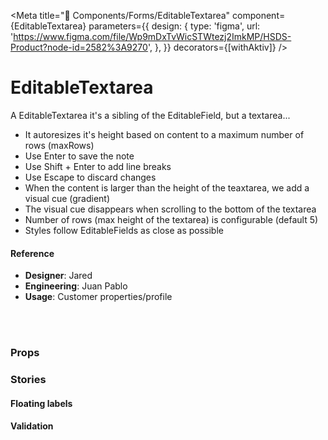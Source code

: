 
<Meta
  title="🧬 Components/Forms/EditableTextarea"
  component={EditableTextarea}
  parameters={{
    design: {
      type: 'figma',
      url:
        'https://www.figma.com/file/Wp9mDxTvWicSTWtezj2ImkMP/HSDS-Product?node-id=2582%3A9270',
    },
  }}
  decorators={[withAktiv]}
/>

# EditableTextarea

A EditableTextarea it's a sibling of the EditableField, but a textarea...

- It autoresizes it's height based on content to a maximum number of rows (maxRows)
- Use Enter to save the note
- Use Shift + Enter to add line breaks
- Use Escape to discard changes
- When the content is larger than the height of the teaxtarea, we add a visual cue (gradient)
- The visual cue disappears when scrolling to the bottom of the textarea
- Number of rows (max height of the textarea) is configurable (default 5)
- Styles follow EditableFields as close as possible

<Preview>
  <Story name="default">
    <ContainerUI>
      <EditableTextarea />
      <EditableTextarea
        label="To do"
        value={`Hello don't forget:
    1. Use "Enter" to save the note
    2. Use "Shift + Enter" to add line breaks
    3. Use "Escape" to discard changes
  `}
        maxRows={4}
      />
      <EditableTextarea
        label="Jefsum"
        value={`
  They're using our own satellites against us.
  And the clock is ticking.
  Did he just throw my cat out of the window? Yeah, but your scientists were so preoccupied with whether or not they could, they didn't stop to think if they should. Life finds a way.
  I was part of something special. Checkmate...
  My dad once told me, laugh and the world laughs with you, Cry, and I'll give you something to cry about you little bastard!
  Hey, you know how I'm, like, always trying to save the planet? Here's my chance.
  `}
        maxRows={10}
      />
    </ContainerUI>
  </Story>
</Preview>

#### Reference

- **Designer**: Jared
- **Engineering**: Juan Pablo
- **Usage**: Customer properties/profile

<br />
<br />

### Props

<Props of={EditableTextarea} />

### Stories

#### Floating labels

<Preview>
  <Story name="Floating labels">
    <ContainerUI>
      <EditableTextarea
        label="Notes"
        id="notes"
        label="Some notes"
        placeholder="Some notes"
        floatingLabels
      />
      <EditableTextarea
        floatingLabels
        id="todo"
        label="Some todos"
        placeholder="Some todos"
        value={`Hello don't forget:
    1. To brush your teeth
    2. Pick up some beer
    3. Maybe pick up some wine too
  `}
        maxRows={5}
      />
    </ContainerUI>
  </Story>
</Preview>

#### Validation

<Preview>
  <Story name="Validation">
    <ValidationApp />
  </Story>
</Preview>
